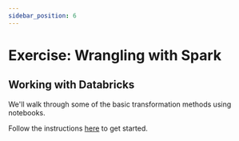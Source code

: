 ```yaml
---
sidebar_position: 6
---
```

# Exercise: Wrangling with Spark



## Working with Databricks
We'll walk through some of the basic transformation methods using notebooks.

Follow the instructions [here](https://github.com/data-derp/small-exercises/blob/master/databricks-spark-certification/README.md) to get started.
